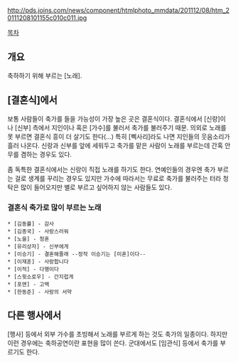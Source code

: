 http://pds.joins.com/news/component/htmlphoto_mmdata/201112/08/htm_20111208101155c010c011.jpg

[[목차]]
== 개요 ==
축하하기 위해 부르는 [노래].

== [결혼식]에서 ==
보통 사람들이 축가를 들을 가능성이 가장 높은 곳은 결혼식이다. 결혼식에서 [신랑]이나 [신부] 측에서 지인이나 혹은 [가수]를 불러서 축가를 불러주기 때문. 의외로 노래를 못 부르면 결혼식 흥이 더 살기도 한다(...) 특히 [삑사리]라도 나면 지인들의 웃음소리가 흘러 나온다. 신랑과 신부를 앞에 세워두고 축가를 맡은 사람이 노래를 부르는데 간혹 안무를 겸하는 경우도 있다.

좀 독특한 결혼식에서는 신랑이 직접 노래를 하기도 한다. 연예인들의 경우엔 축가 부르는 걸로 생계를 꾸리는 경우도 있지만 가수에 따라서는 무료로 축가를 불러주는 터라 청탁은 많이 들어오지만 별로 부르고 싶어하지 않는 사람들도 있다.

=== 결혼식 축가로 많이 부르는 노래 ===

 * [김동률] - 감사
 * [김종국] - 사랑스러워
 * [노을] - 청혼
 * [유리상자] - 신부에게
 * [이승기] - 결혼해줄래 --정작 이승기는 [미혼]이다--
 * [이재훈] - 사랑합니다
 * [이적] - 다행이다
 * [스윗소로우] - 간지럽게
 * [포맨] - 고백
 * [한동준] - 사랑의 서약
 

== 다른 행사에서 ==
[행사] 등에서 외부 가수를 초빙해서 노래를 부르게 하는 것도 축가의 일종이다. 하지만 이런 경우에는 축하공연이란 표현을 많이 쓴다. 군대에서도 [임관식] 등에서 축가를 부르기도 한다.
